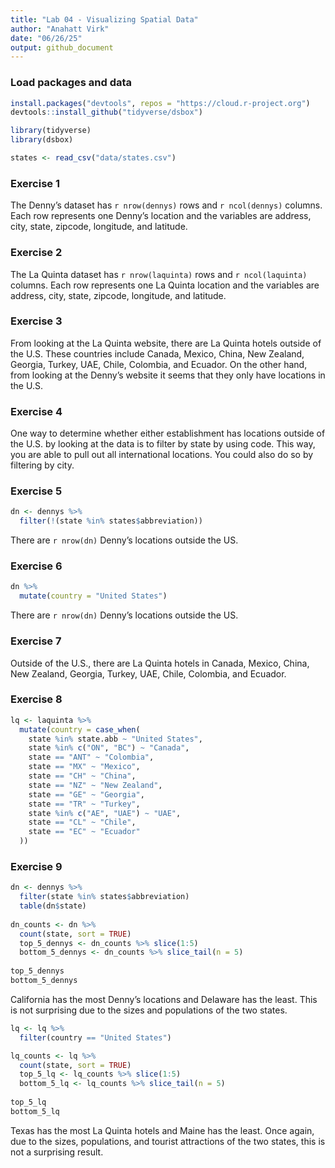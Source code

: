 ```yaml
---
title: "Lab 04 - Visualizing Spatial Data"
author: "Anahatt Virk"
date: "06/26/25"
output: github_document
---
```


### Load packages and data
```r
install.packages("devtools", repos = "https://cloud.r-project.org")
devtools::install_github("tidyverse/dsbox")
```

```r
library(tidyverse) 
library(dsbox) 
```

```r
states <- read_csv("data/states.csv")
```

### Exercise 1

The Denny's dataset has `r nrow(dennys)` rows and `r ncol(dennys)` columns. Each row represents one Denny's location and the variables are address, city, state, zipcode, longitude, and latitude. 

### Exercise 2

The La Quinta dataset has `r nrow(laquinta)` rows and `r ncol(laquinta)` columns. Each row represents one La Quinta location and the variables are address, city, state, zipcode, longitude, and latitude. 

### Exercise 3

From looking at the La Quinta website, there are La Quinta hotels outside of the U.S. These countries include Canada, Mexico, China, New Zealand, Georgia, Turkey, UAE, Chile, Colombia, and Ecuador. On the other hand, from looking at the Denny's website it seems that they only have locations in the U.S. 

### Exercise 4

One way to determine whether either establishment has locations outside of the U.S. by looking at the data is to filter by state by using code. This way, you are able to pull out all international locations. You could also do so by filtering by city. 

### Exercise 5

```r
dn <- dennys %>%
  filter(!(state %in% states$abbreviation))
```

There are `r nrow(dn)` Denny’s locations outside the US.

### Exercise 6

```r
dn %>%
  mutate(country = "United States")
```

There are `r nrow(dn)` Denny’s locations outside the US.

### Exercise 7

Outside of the U.S., there are La Quinta hotels in Canada, Mexico, China, New Zealand, Georgia, Turkey, UAE, Chile, Colombia, and Ecuador.

### Exercise 8

```r
lq <- laquinta %>% 
  mutate(country = case_when(
    state %in% state.abb ~ "United States",
    state %in% c("ON", "BC") ~ "Canada",
    state == "ANT" ~ "Colombia",
    state == "MX" ~ "Mexico", 
    state == "CH" ~ "China",
    state == "NZ" ~ "New Zealand",
    state == "GE" ~ "Georgia",
    state == "TR" ~ "Turkey",
    state %in% c("AE", "UAE") ~ "UAE",
    state == "CL" ~ "Chile",
    state == "EC" ~ "Ecuador"
  ))
```

### Exercise 9

```r
dn <- dennys %>%
  filter(state %in% states$abbreviation)
  table(dn$state)
  
dn_counts <- dn %>%
  count(state, sort = TRUE)
  top_5_dennys <- dn_counts %>% slice(1:5)
  bottom_5_dennys <- dn_counts %>% slice_tail(n = 5)
  
top_5_dennys
bottom_5_dennys
```

California has the most Denny's locations and Delaware has the least. This is not surprising due to the sizes and populations of the two states. 

```r
lq <- lq %>%
  filter(country == "United States")

lq_counts <- lq %>%
  count(state, sort = TRUE)
  top_5_lq <- lq_counts %>% slice(1:5)
  bottom_5_lq <- lq_counts %>% slice_tail(n = 5)
  
top_5_lq
bottom_5_lq
```

Texas has the most La Quinta hotels and Maine has the least. Once again, due to the sizes, populations, and tourist attractions of the two states, this is not a surprising result.